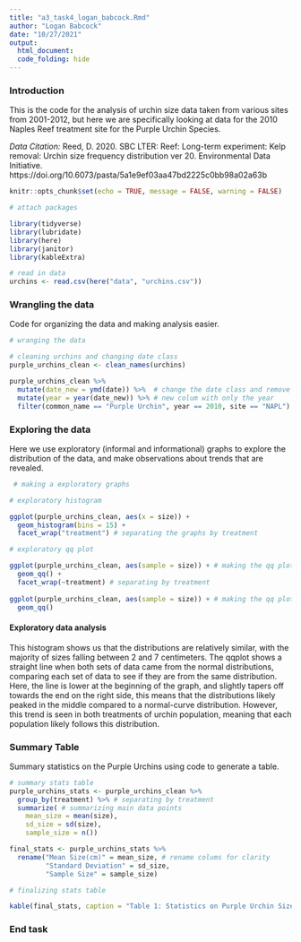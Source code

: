 ```yaml
---
title: "a3_task4_logan_babcock.Rmd"
author: "Logan Babcock"
date: "10/27/2021"
output: 
  html_document:
  code_folding: hide
---
```


### Introduction
This is the code for the analysis of urchin size data taken from various sites from 2001-2012, but here we are specifically looking at data for the 2010 Naples Reef treatment site for the Purple Urchin Species. 

*Data Citation:* Reed, D. 2020. SBC LTER: Reef: Long-term experiment: Kelp removal: Urchin size frequency distribution ver 20. Environmental Data Initiative. https://doi.org/10.6073/pasta/5a1e9ef03aa47bd2225c0bb98a02a63b

```r
knitr::opts_chunk$set(echo = TRUE, message = FALSE, warning = FALSE)

# attach packages

library(tidyverse)
library(lubridate)
library(here)
library(janitor)
library(kableExtra)

# read in data
urchins <- read.csv(here("data", "urchins.csv"))


```
### Wrangling the data
Code for organizing the data and making analysis easier.
```r
# wranging the data

# cleaning urchins and changing date class
purple_urchins_clean <- clean_names(urchins)

purple_urchins_clean %>% 
  mutate(date_new = ymd(date)) %>%  # change the date class and remove old column
  mutate(year = year(date_new)) %>% # new colum with only the year
  filter(common_name == "Purple Urchin", year == 2010, site == "NAPL") # keep purple urchins for NAPL site in 2010

```
### Exploring the data
Here we use exploratory (informal and informational) graphs to explore the distribution of the data, and make observations about trends that are revealed. 
```r
 # making a exploratory graphs

# exploratory histogram

ggplot(purple_urchins_clean, aes(x = size)) + 
  geom_histogram(bins = 15) +
  facet_wrap("treatment") # separating the graphs by treatment

# exploratory qq plot

ggplot(purple_urchins_clean, aes(sample = size)) + # making the qq plot based on urchin size
  geom_qq() +
  facet_wrap(~treatment) # separating by treatment 
 
ggplot(purple_urchins_clean, aes(sample = size)) + # making the qq plot based on urchin size, with both populations considered together
  geom_qq()
```

#### Exploratory data analysis
This histogram shows us that the distributions are relatively similar, with the majority of sizes falling between 2 and 7 centimeters. The qqplot shows a straight line when both sets of data came from the normal distributions, comparing each set of data to see if they are from the same distribution. Here, the line is lower at the beginning of the graph, and slightly tapers off towards the end on the right side, this means that the distributions likely peaked in the middle compared to a normal-curve distribution. However, this trend is seen in both treatments of urchin population, meaning that each population likely follows this distribution.

### Summary Table
Summary statistics on the Purple Urchins using code to generate a table.

```r
# summary stats table 
purple_urchins_stats <- purple_urchins_clean %>%
  group_by(treatment) %>% # separating by treatment
  summarize( # summarizing main data points
    mean_size = mean(size),
    sd_size = sd(size),
    sample_size = n())

final_stats <- purple_urchins_stats %>%
  rename("Mean Size(cm)" = mean_size, # rename colums for clarity
         "Standard Deviation" = sd_size,
         "Sample Size" = sample_size)

# finalizing stats table

kable(final_stats, caption = "Table 1: Statistics on Purple Urchin Size by treatment at Naples Reef site", digits = 3, align = "c") # making table tidy and editing sig figs

```
### End task
